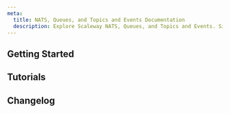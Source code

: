 ```yaml
---
meta:
  title: NATS, Queues, and Topics and Events Documentation
  description: Explore Scaleway NATS, Queues, and Topics and Events. Simplify your microservice workflows with scalable, reliable, and cost-effective message handling solutions.
---
```


<ProductHeader 
   productName="NATS, Queues, and Topics and Events"
   productLogo="sqs"
   description="Transfer messages between microservices and platforms with our message broker tools, facilitating the development of highly scalable, reliable, distributed applications."
   url="/messaging/quickstart/"
   label="NATS, Queues, and Topics and Events Quickstart"
/>

## Getting Started

<Grid>
    <SummaryCard
        title="Quickstart"
        icon="rocket"
        description="Learn how to start using NATS, Queues, and Topics and Events"
        label="View Quickstart"
        url="/messaging/quickstart/"
    />
    <SummaryCard
        title="Concepts"
        icon="info"
        description="Core concepts that give you a better understanding of NATS, Queues, and Topics and Events."
        label="View Concepts"
        url="/messaging/concepts/"
    />
    <SummaryCard
        title="How-tos"
        icon="help-circle-outline"
        description="Check our guides to activate and configure NATS, Queues, and Topics and Events"
        label="View How-tos"
        url="/messaging/how-to/"
    />
        <SummaryCard
        title="Additional Content"
        icon="book-open-outline"
        description="Take a deeper dive into using NATS, Queues, and Topics and Events"
        label="View Additional Content"
        url="/messaging/reference-content/"
    />
</Grid>


## Tutorials

<Grid>
    <DefaultCard
        title="Create a serverless webpage-scraping architecture, with Scaleway Queues, Serverless Functions and Managed Database."
        url="/tutorials/create-serverless-scraping/"
        label="Read more"
    />
    <DefaultCard
        title="Create a serverless architecture for handling large messages using Scaleway NATS, Serverless Functions and Object Storage"
        url="/tutorials/large-messages/"
        label="Read more"
    />
    <DefaultCard
        title="Create a simulated CPU monitor notification system with Terraform/OpenTofu using Scaleway Instances and Topics and Events"
        url="/tutorials/sns-instances-notification-system/"
        label="Read more"
    />
</Grid>


<ClickableBanner
    productLogo="cli"
    title="NATS, Queues, and Topics and Events APIs"
    description="Manage NATS, Queues, and Topics and Events using the Scaleway APIs."
    url="https://www.scaleway.com/en/developers/api/messaging-and-queuing/sqs-api/"
    label="Go to Scaleway Queues API"
/>

## Changelog

<ChangelogList
    productName="messaging-and-queuing"
    numberOfChanges={3}
/>